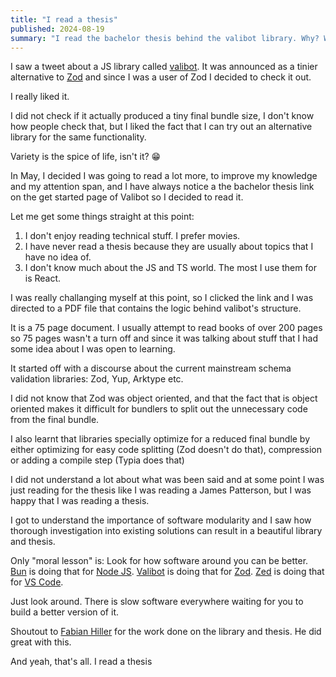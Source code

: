 ```yaml
---
title: "I read a thesis"
published: 2024-08-19
summary: "I read the bachelor thesis behind the valibot library. Why? What did I learn?"
---
```


I saw a tweet about a JS library called [valibot](https://valibot.dev). It was announced as a tinier alternative to [Zod](https://zod.dev) and since I was a user of Zod I decided to check it out.

I really liked it.

I did not check if it actually produced a tiny final bundle size, I don't know how people check that, but I liked the fact that I can try out an alternative library for the same functionality.

Variety is the spice of life, isn't it? 😁

In May, I decided I was going to read a lot more, to improve my knowledge and my attention span, and I have always notice a the bachelor thesis link on the get started page of Valibot so I decided to read it.

Let me get some things straight at this point:

1. I don't enjoy reading technical stuff. I prefer movies.
2. I have never read a thesis because they are usually about topics that I have no idea of.
3. I don't know much about the JS and TS world. The most I use them for is React.

I was really challanging myself at this point, so I clicked the link and I was directed to a PDF file that contains the logic behind valibot's structure.

It is a 75 page document. I usually attempt to read books of over 200 pages so 75 pages wasn't a turn off and since it was talking about stuff that I had some idea about I was open to learning.

It started off with a discourse about the current mainstream schema validation libraries: Zod, Yup, Arktype etc.

I did not know that Zod was object oriented, and that the fact that is object oriented makes it difficult for bundlers to split out the unnecessary code from the final bundle.

I also learnt that libraries specially optimize for a reduced final bundle by either optimizing for easy code splitting (Zod doesn't do that), compression or adding a compile step (Typia does that)

I did not understand a lot about what was been said and at some point I was just reading for the thesis like I was reading a James Patterson, but I was happy that I was reading a thesis.

I got to understand the importance of software modularity and I saw how thorough investigation into existing solutions can result in a beautiful library and thesis.

Only "moral lesson" is: Look for how software around you can be better. [Bun](https://bun.sh/) is doing that for [Node JS](https://nodejs.org/en). [Valibot](https://valibot.dev) is doing that for [Zod](https://zod.dev). [Zed](https://zed.dev) is doing that for [VS Code](https://code.visualstudio.com/).

Just look around. There is slow software everywhere waiting for you to build a better version of it.

Shoutout to [Fabian Hiller](https://github.com/fabian-hiller) for the work done on the library and thesis. He did great with this.

And yeah, that's all. I read a thesis

